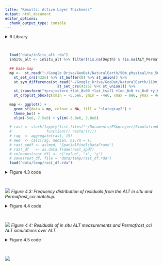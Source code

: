 ```yaml
---
title: "Results: Active Layer Thickness"
output: html_document
editor_options: 
  chunk_output_type: console
---
```


<style type="text/css">
.main-container {
  max-width: 1400px;
  margin-left: auto;
  margin-right: auto;
}
</style>


<details>
  <summary>R Library</summary>
  ```r
  library(readxl)
  library(ncdf4)
  library(raster)
  library(tidyverse)
  library(ggforce)
  library(grid)
  library(mgcv)
  library(sf)
  sf::sf_use_s2(FALSE)
  ```
</details><br/> 

```r
  load("data/inSitu_alt.rda")
  inSitu_alt <- inSitu_alt %>% filter(!is.na(Depth) & !is.na(ALT_Permafrost_cci))
  
  ## base map
  mp <-  st_read("~/Google Drive/GeoDat/NaturalEarth/50m_physical/ne_50m_land/ne_50m_land.shp", quiet = TRUE) %>% 
    st_set_crs(4326) %>% st_buffer(0) %>% st_union() %>%
    st_sym_difference(st_read("~/Google Drive/GeoDat/NaturalEarth/110m_physical/ne_110m_lakes/ne_110m_lakes.shp", quiet = TRUE) %>% 
                        st_set_crs(4326) %>% st_union()) %>%
    st_transform("+proj=stere +lat_0=90 +lat_ts=71 +lon_0=0 +x_0=0 +y_0=0 +datum=WGS84 +units=m +no_defs") %>%
    st_crop(st_bbox(c(xmin = -5.5e6, ymin = -4e6, xmax = 8e6, ymax = 4e6)))
  
  map <- ggplot() +
    geom_sf(data = mp, colour = NA, fill = "slategray2") +
    theme_bw() +
    xlim(-5e6, 7.5e6) + ylim(-3.8e6, 3.8e6)
  
  # rast <- stack(lapply(list.files("~/Documents/ESAproject/SimulationData/ActiveLayerThickness/", full.names = T),
  #                function(r) raster(r)))
  # rag  <- aggregate(rast, 15)
  # med  <- calc(rag, median, na.rm = T)
  # rast_spdf <- as(med, "SpatialPixelsDataFrame")
  # rast_df   <- as.data.frame(rast_spdf)
  # colnames(rast_df) <- c("value", "x", "y")
  # save(rast_df, file = "data/temp/rast_df.rda")
  load("data/temp/rast_df.rda")
```

<details>
  <summary>Figure 4.3 code</summary>
  ```r
  subDat <- inSitu_alt %>% as_tibble() %>%mutate(ALT_Permafrost_cci = ALT_Permafrost_cci*100,
                                  delta = Depth - ALT_Permafrost_cci)
  
    png("figures/Figure_4.3.png", width = 20, height = 15, units = "cm", res = 250)
    ggplot(NULL, aes(x)) +
      geom_histogram(data = subDat, mapping = aes(x = delta), binwidth=5, position="dodge", fill = "maroon4", col = "black")  +
      geom_label(aes(x = 160, y = 180), size = 5,
        label = paste("Summary statistics in [cm]", "\nMean: ", round(mean(subDat$delta, na.rm = T), 1), 
        "\nMedian: ", round(median(subDat$delta, na.rm = T), 1), "\nSD: ", round(sd(subDat$delta, na.rm = T), 1)),
        hjust = 0) +
      theme_bw() +
      xlim(-250, 500) +
      ylim(0, 220) +
      labs(fill='', x = "ALT [cm]", y = "Percentage") +
      theme(text = element_text(size=rel(4)),
            legend.text = element_text(size=14))
    dev.off()  
  ```
</details><br/> 

![](figures/Figure_4.3.png)
_Figure 4.3: Frequency distribution of residuals from the ALT in situ and Permafrost_cci matchup._

<details>
  <summary>Figure 4.4 code</summary>
  ```r
  ###################
  #### Residuals ####
  ###################
  predInterval <- function(x, newdat, lower = .025, upper = 0.975) {
      
        model  = x
      
        p          <- predict(model, newdat, type = "link", se.fit = TRUE)
        upr        <- p$fit + (2 * p$se.fit)
        lwr        <- p$fit - (2 * p$se.fit)
        newdat$upr <- model$family$linkinv(upr)
        newdat$lwr <- model$family$linkinv(lwr)
        newdat$fit <- predict(model, newdat)
        
        beta      <- coef(model)
        V         <- vcov(model)
        num_beta_vecs <- 10000
        Cv            <- chol(V)
        nus         <- rnorm(num_beta_vecs * length(beta))
        beta_sims   <- beta + t(Cv) %*% matrix(nus, nrow = length(beta), ncol = num_beta_vecs)
        covar_sim   <- predict(model, newdata = newdat, type = "lpmatrix")
        linpred_sim <- covar_sim %*% beta_sims
        invlink     <- function(x) x
        exp_val_sim <- invlink(linpred_sim)
        y_sim       <- matrix(rnorm(n = prod(dim(exp_val_sim)), mean = exp_val_sim, sd = summary(model)$scale), 
                        nrow = nrow(exp_val_sim), 
                        ncol = ncol(exp_val_sim))
        
        out <- as.data.frame(t(apply(y_sim, 1, quantile, prob = c(lower, upper))))
          names(out)[1:2] <- c("plwr", "pupr")
          
        cbind(newdat, out)
    }
  
  model   <- gam(delta ~ s(Depth), data = subDat)
      
  newdat  <- data.frame(Depth = seq(0, 1500, length = 200))
  dat     <- lapply(list(model), predInterval, newdat = newdat)
    
  
  pl1 <- ggplot(NULL, aes(x, y)) +
    geom_point(subDat, mapping = aes(x = Depth, y = delta), alpha = 0.5, shape = 16, col  = "maroon4", size = 2) + 
    geom_abline(slope = 0, intercept = 0, linetype = "dashed") +
    geom_ribbon(data = dat[[1]], mapping = aes(x = Depth, y = fit, ymin = lwr, ymax = upr), alpha = 0.15, fill = "grey10") +
    geom_line(data   = dat[[1]], mapping = aes(x = Depth, y = fit), col = "grey10", size = 1) +
    theme_bw() +
    labs(x = "", y = "") +
    theme(text = element_text(size=rel(4)))
  
  p <- c(0.025, 0.5, 0.975)
  p_names <- map_chr(p, ~paste0(.x*100, "%"))
  p_funs <- map(p, ~partial(quantile, probs = .x, na.rm = TRUE))
  
  boxDat <- subDat %>% filter(Depth <= 500) %>%
    mutate(groupD = cut(Depth, seq(0, 500, 100), labels = FALSE)) %>%
    group_by(groupD) %>% summarize_at(vars(delta), funs(!!!p_funs))
  names(boxDat) <- c("groupD", "lower", "median", "upper")
  
  
  pl2 <- ggplot(NULL, aes(x, y)) +
    geom_point(subDat, mapping = aes(x = Depth, y = delta), alpha = 0.5, shape = 16, col  = "maroon4", size = 2) + 
    geom_abline(slope = 0, intercept = 0, linetype = "dashed") +
    geom_ribbon(data = dat[[1]], mapping = aes(x = Depth, y = fit, ymin = lwr, ymax = upr), alpha = 0.15, fill = "grey10") +
    geom_line(data   = dat[[1]], mapping = aes(x = Depth, y = fit), col = "grey10", size = 1) +
    geom_segment(boxDat, mapping = aes(x = ((groupD -1) * 100) + 50, xend = ((groupD -1) * 100) + 50, y = lower, yend = upper), size = 1.2) +
    geom_point(boxDat,  mapping = aes(x = ((groupD -1) * 100) + 50, y = median), size = 4, shape = 16) +
    geom_label(boxDat, mapping = aes(x = ((groupD -1) * 100) + 50, y = median + 190, 
      label = paste("2.5%: ", upper, "\nMedian: ", median, "\n97.5%: ", lower)), size = 2) +
    theme_bw() +
    xlim(0,500) + ylim(-250, 550) +
    labs(x = "", y = "") +
    theme(text = element_text(size=rel(4)))
  
  
  png("figures/Figure_4.4.png", width = 20, height = 10, units = "cm", res = 250)
  gridExtra::grid.arrange(pl1, pl2, nrow =1, widths = c(1,1.5), bottom = "in situ ALT [cm]", left = "Residuals in situ and Permafrost_cci ALT [cm]")
  dev.off()
  ```
</details><br/> 

![](figures/Figure_4.4.png)
_Figure 4.4: Residuals of in situ ALT measurements and Permafrost_cci ALT simulations over ALT._

<details>
  <summary>Figure 4.5 code</summary>
  ```r
  maxTab <- subDat %>% group_by(Name) %>% mutate(maxRes = max(abs(delta)/100, na.rm = T)) %>%
    filter(!duplicated(Name)) %>% arrange((maxRes))
  
  crds_pts <- st_as_sf(maxTab, coords = c("Longitude", "Latitude")) %>% st_set_crs(4326) %>%
      st_transform("+proj=stere +lat_0=90 +lat_ts=71 +lon_0=0 +x_0=0 +y_0=0 +datum=WGS84 +units=m +no_defs") %>% st_coordinates()
    
  
  pl1 <-map +
    geom_raster(data=rast_df, aes(x=x, y=y, fill=value), alpha=0.8) + 
      viridis::scale_fill_viridis(option = "H") +
    labs(fill = "Permafrost_cci ALT [m] (median 1997-2019)") +
    ggnewscale::new_scale_fill() +
    geom_point(data = data.frame(crds_pts, maxRes = maxTab$maxRes), 
                   aes(x = X, y = Y, fill = maxRes), alpha = 1, shape = 21, stroke = 0.2, size = 3.5) +
    scale_fill_viridis_c() +
    labs(fill = "Residuals [cm]", x = "", y = "") +
    theme(legend.background = element_rect(fill = "white"),
          legend.text = element_text(size=rel(0.8)),
          legend.title = element_text(size=rel(0.8))) +
    guides(fill=guide_legend(ncol=2))
  
  
  model   <- gam(delta ~ s(Latitude), data = subDat)
  newdat  <- data.frame(Latitude = seq(31, 82, length = 200))
  dat     <- lapply(list(model), predInterval, newdat = newdat)
  
  
  grL    <- data.frame(gr = 1:11, groupL = seq(31, 82, length = 11))
  boxDat <- subDat %>% mutate(gr = cut(Latitude, grL$groupL, labels = FALSE)) %>%
      group_by(gr) %>% summarize_at(vars(delta), funs(!!!p_funs)) %>% left_join(grL) %>%
      mutate(grL = groupL + median(diff(grL$groupL)))
  names(boxDat) <- c("groupD", "lower", "median", "upper", "a", "groupL")
  
      
  pl2 <- ggplot(NULL, aes(x, y)) +
      geom_point(subDat, mapping = aes(x = Latitude, y = delta), alpha = 0.5, shape = 16, col  = "maroon4", size = 2) + 
      geom_abline(slope = 0, intercept = 0, linetype = "dashed") +
      geom_ribbon(data = dat[[1]], mapping = aes(x = Latitude, y = fit, ymin = lwr, ymax = upr), alpha = 0.15, fill = "grey10") +
      geom_line(data   = dat[[1]], mapping = aes(x = Latitude, y = fit), col = "grey10", size = 1) +
    
      geom_segment(boxDat, mapping = aes(x = groupL, xend = groupL, y = lower, yend = upper), size = 1.2) +
      geom_point(boxDat,   mapping = aes(x = groupL, y = median), size = 4, shape = 16) +
      geom_label(boxDat,   mapping = aes(x = groupL, y = rep(1200, nrow(boxDat)), 
        label = paste("2.5%: ", round(upper,2), "\nMedian: ", round(median,2), "\n97.5%: ", round(lower,2))), size = 1.7) +
    
    
      theme_bw() +
      labs(x = "Residuals in situ and Permafrost_cci ALT [cm]", y = "Latitude") +
      coord_flip() +
      theme(text = element_text(size=rel(4)))
  
  png("figures/Figure_4.5.png", width = 20, height = 20, units = "cm", res = 250)
  gridExtra::grid.arrange(pl1, pl2, nrow =2, heights = c(1, 1.6))
  dev.off()
  ```
</details><br/> 

![](figures/Figure_4.5.png)
